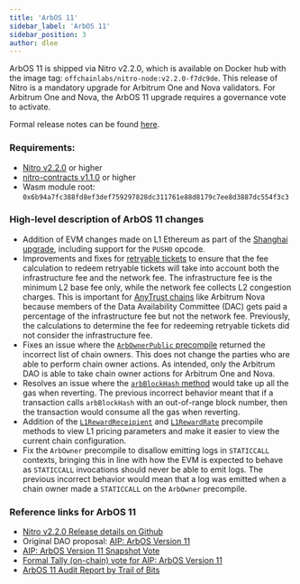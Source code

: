 ```yaml
---
title: 'ArbOS 11'
sidebar_label: 'ArbOS 11'
sidebar_position: 3
author: dlee
---
```


ArbOS 11 is shipped via Nitro v2.2.0, which is available on Docker hub with the image tag: `offchainlabs/nitro-node:v2.2.0-f7dc9de`. This release of Nitro is a mandatory upgrade for Arbitrum One and Nova validators. For Arbitrum One and Nova, the ArbOS 11 upgrade requires a governance vote to activate.

Formal release notes can be found [here](https://github.com/OffchainLabs/nitro/releases/tag/v2.2.0).

### Requirements:

- [Nitro v2.2.0](https://github.com/OffchainLabs/nitro/releases/tag/v2.2.0) or higher
- [nitro-contracts v1.1.0](https://github.com/OffchainLabs/nitro-contracts/releases/tag/v1.1.0) or higher
- Wasm module root: `0x6b94a7fc388fd8ef3def759297828dc311761e88d8179c7ee8d3887dc554f3c3`

### High-level description of ArbOS 11 changes

- Addition of EVM changes made on L1 Ethereum as part of the [Shanghai upgrade](https://ethereum.org/history#shanghai), including support for the `PUSH0` opcode.
- Improvements and fixes for [retryable tickets](../../../arbos/l1-to-l2-messaging.mdx) to ensure that the fee calculation to redeem retryable tickets will take into account both the infrastructure fee and the network fee. The infrastructure fee is the minimum L2 base fee only, while the network fee collects L2 congestion charges. This is important for [AnyTrust chains](../../../inside-anytrust.mdx) like Arbitrum Nova because members of the Data Availability Committee (DAC) gets paid a percentage of the infrastructure fee but not the network fee. Previously, the calculations to determine the fee for redeeming retryable tickets did not consider the infrastructure fee.
- Fixes an issue where the [`ArbOwnerPublic` precompile](../../../for-devs/dev-tools-and-resources/precompiles.mdx#arbownerpublic) returned the incorrect list of chain owners. This does not change the parties who are able to perform chain owner actions. As intended, only the Arbitrum DAO is able to take chain owner actions for Arbitrum One and Nova.
- Resolves an issue where the [`arbBlockHash` method](../../../for-devs/dev-tools-and-resources/precompiles.mdx#arbsys) would take up all the gas when reverting. The previous incorrect behavior meant that if a transaction calls `arbBlockHash` with an out-of-range block number, then the transaction would consume all the gas when reverting.
- Addition of the [`L1RewardReceipient`](../../../for-devs/dev-tools-and-resources/precompiles.mdx##arbgasinfo) and [`L1RewardRate`](../../../for-devs/dev-tools-and-resources/precompiles.mdx##arbgasinfo) precompile methods to view L1 pricing parameters and make it easier to view the current chain configuration.
- Fix the `ArbOwner` precompile to disallow emitting logs in `STATICCALL` contexts, bringing this in line with how the EVM is expected to behave as `STATICCALL` invocations should never be able to emit logs. The previous incorrect behavior would mean that a log was emitted when a chain owner made a `STATICCALL` on the `ArbOwner` precompile.

### Reference links for ArbOS 11

- [Nitro v2.2.0 Release details on Github](https://github.com/OffchainLabs/nitro/releases/tag/v2.2.0)
- Original DAO proposal: [AIP: ArbOS Version 11](https://forum.arbitrum.foundation/t/aip-arbos-version-11/19696)
- [AIP: ArbOS Version 11 Snapshot Vote](https://snapshot.org/#/arbitrumfoundation.eth/proposal/0xa635e39a2c527f7a1eabf5ea22bdec6f4a265d6c69a06076e65fde0ae0a5941b)
- [Formal Tally (on-chain) vote for AIP: ArbOS Version 11](https://www.tally.xyz/gov/arbitrum/proposal/77069694702187027448745871790562515795432836429094222862498991082283032976814)
- [ArbOS 11 Audit Report by Trail of Bits](https://drive.google.com/file/d/1N3197Z7DuqBpu9qdt-GWPewe8HQakfLY/view)

